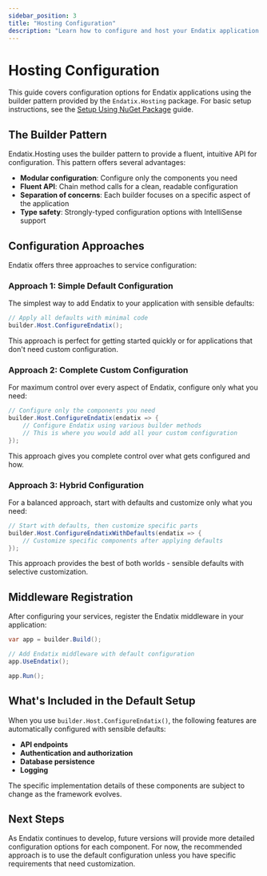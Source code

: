 ```yaml
---
sidebar_position: 3
title: "Hosting Configuration"
description: "Learn how to configure and host your Endatix application using the builder pattern"
---
```



# Hosting Configuration

This guide covers configuration options for Endatix applications using the builder pattern provided by the `Endatix.Hosting` package. For basic setup instructions, see the [Setup Using NuGet Package](/docs/getting-started/setup-nuget-package) guide.

## The Builder Pattern

Endatix.Hosting uses the builder pattern to provide a fluent, intuitive API for configuration. This pattern offers several advantages:

- **Modular configuration**: Configure only the components you need
- **Fluent API**: Chain method calls for a clean, readable configuration
- **Separation of concerns**: Each builder focuses on a specific aspect of the application
- **Type safety**: Strongly-typed configuration options with IntelliSense support

## Configuration Approaches

Endatix offers three approaches to service configuration:

### Approach 1: Simple Default Configuration

The simplest way to add Endatix to your application with sensible defaults:

```csharp
// Apply all defaults with minimal code
builder.Host.ConfigureEndatix();
```

This approach is perfect for getting started quickly or for applications that don't need custom configuration.

### Approach 2: Complete Custom Configuration

For maximum control over every aspect of Endatix, configure only what you need:

```csharp
// Configure only the components you need
builder.Host.ConfigureEndatix(endatix => {
    // Configure Endatix using various builder methods
    // This is where you would add all your custom configuration
});
```

This approach gives you complete control over what gets configured and how.

### Approach 3: Hybrid Configuration

For a balanced approach, start with defaults and customize only what you need:

```csharp
// Start with defaults, then customize specific parts
builder.Host.ConfigureEndatixWithDefaults(endatix => {
    // Customize specific components after applying defaults
});
```

This approach provides the best of both worlds - sensible defaults with selective customization.

## Middleware Registration

After configuring your services, register the Endatix middleware in your application:

```csharp
var app = builder.Build();

// Add Endatix middleware with default configuration
app.UseEndatix();

app.Run();
```

## What's Included in the Default Setup

When you use `builder.Host.ConfigureEndatix()`, the following features are automatically configured with sensible defaults:

- **API endpoints**
- **Authentication and authorization**
- **Database persistence**
- **Logging**

The specific implementation details of these components are subject to change as the framework evolves.

## Next Steps

As Endatix continues to develop, future versions will provide more detailed configuration options for each component. For now, the recommended approach is to use the default configuration unless you have specific requirements that need customization. 
